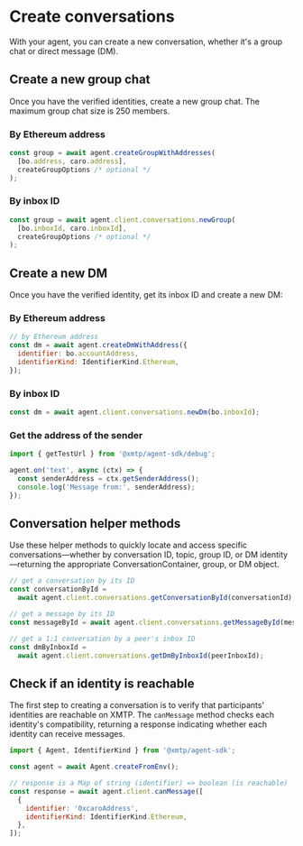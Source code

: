 # Create conversations

With your agent, you can create a new conversation, whether it's a group chat or direct message (DM).

## Create a new group chat

Once you have the verified identities, create a new group chat. The maximum group chat size is 250 members.

### By Ethereum address

```js [Node]
const group = await agent.createGroupWithAddresses(
  [bo.address, caro.address],
  createGroupOptions /* optional */
);
```

### By inbox ID

```js [Node]
const group = await agent.client.conversations.newGroup(
  [bo.inboxId, caro.inboxId],
  createGroupOptions /* optional */
);
```

## Create a new DM

Once you have the verified identity, get its inbox ID and create a new DM:

### By Ethereum address

```js [Node]
// by Ethereum address
const dm = await agent.createDmWithAddress({
  identifier: bo.accountAddress,
  identifierKind: IdentifierKind.Ethereum,
});
```

### By inbox ID

```js [Node]
const dm = await agent.client.conversations.newDm(bo.inboxId);
```

### Get the address of the sender

```ts [Node]
import { getTestUrl } from '@xmtp/agent-sdk/debug';

agent.on('text', async (ctx) => {
  const senderAddress = ctx.getSenderAddress();
  console.log('Message from:', senderAddress);
});
```

## Conversation helper methods

Use these helper methods to quickly locate and access specific conversations—whether by conversation ID, topic, group ID, or DM identity—returning the appropriate ConversationContainer, group, or DM object.

```js [Node]
// get a conversation by its ID
const conversationById =
  await agent.client.conversations.getConversationById(conversationId);

// get a message by its ID
const messageById = await agent.client.conversations.getMessageById(messageId);

// get a 1:1 conversation by a peer's inbox ID
const dmByInboxId =
  await agent.client.conversations.getDmByInboxId(peerInboxId);
```

## Check if an identity is reachable

The first step to creating a conversation is to verify that participants' identities are reachable on XMTP. The `canMessage` method checks each identity's compatibility, returning a response indicating whether each identity can receive messages.

```js [Node]
import { Agent, IdentifierKind } from '@xmtp/agent-sdk';

const agent = await Agent.createFromEnv();

// response is a Map of string (identifier) => boolean (is reachable)
const response = await agent.client.canMessage([
  {
    identifier: '0xcaroAddress',
    identifierKind: IdentifierKind.Ethereum,
  },
]);
```
